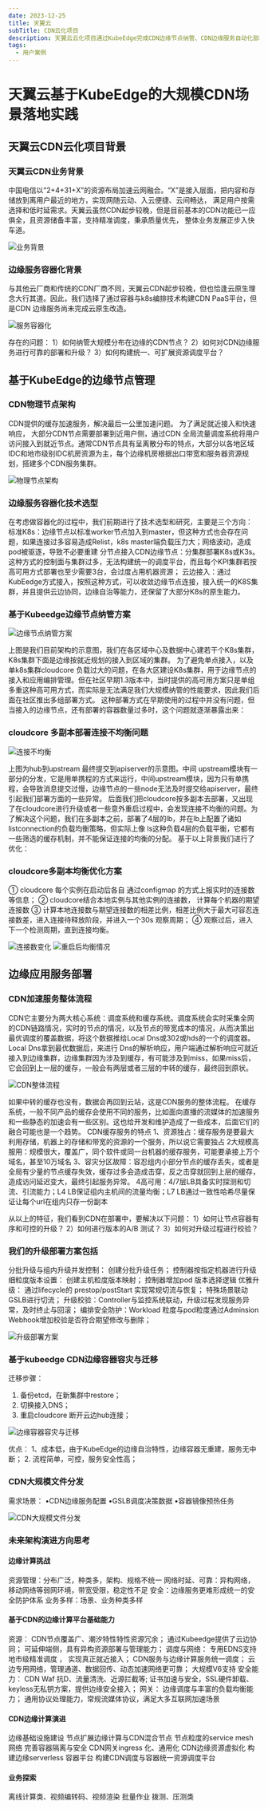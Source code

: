 ```yaml
---
date: 2023-12-25
title: 天翼云
subTitle: CDN云化项目
description: 天翼云云化项目通过KubeEdge完成CDN边缘节点纳管、CDN边缘服务自动化部署升级以及边缘服务灾备等实践活动
tags:
  - 用户案例
---
```


# 天翼云基于KubeEdge的大规模CDN场景落地实践
## 天翼云CDN云化项目背景
### 天翼云CDN业务背景
中国电信以“2+4+31+X”的资源布局加速云网融合。“X”是接入层面，把内容和存储放到离用户最近的地方，实现网随云动、入云便捷、云间畅达，
满足用户按需选择和低时延需求。天翼云虽然CDN起步较晚，但是目前基本的CDN功能已一应俱全，且资源储备丰富，支持精准调度，秉承质量优先，
整体业务发展正步入快车道。

![业务背景](/img/casestudies/ctyun/backgroud.png)

### 边缘服务容器化背景
与其他云厂商和传统的CDN厂商不同，天翼云CDN起步较晚，但也恰逢云原生理念大行其道。因此，我们选择了通过容器与k8s编排技术构建CDN PaaS平台，但是CDN 边缘服务尚未完成云原生改造。

![服务容器化](/img/casestudies/ctyun/serviceContainer.png)

存在的问题：
1）如何纳管大规模分布在边缘的CDN节点？
2）如何对CDN边缘服务进行可靠的部署和升级？
3）如何构建统一、可扩展资源调度平台？

## 基于KubeEdge的边缘节点管理
### CDN物理节点架构

CDN提供的缓存加速服务，解决最后一公里加速问题。 为了满足就近接入和快速响应， 大部分CDN节点需要部署到近用户侧，通过CDN 全局流量调度系统将用户访问接入到就近节点。通常CDN节点具有呈离散分布的特点，大部分以各地区域IDC和地市级别IDC机房资源为主，每个边缘机房根据出口带宽和服务器资源规划，搭建多个CDN服务集群。

![物理节点架构](/img/casestudies/ctyun/nodeArchitecture.png)

### 边缘服务容器化技术选型
在考虑做容器化的过程中，我们前期进行了技术选型和研究，主要是三个方向：
标准K8s：边缘节点以标准worker节点加入到master，但这种方式也会存在问题，如果连接过多容易造成Relist，k8s master端负载压力大；网络波动，造成pod被驱逐，导致不必要重建
分节点接入CDN边缘节点：分集群部署K8s或K3s。这种方式的控制面与集群过多，无法构建统一的调度平台，而且每个KPI集群若按高可用方式部署也至少需要3台，会过度占用机器资源；
云边接入：通过KubEedge方式接入，按照这种方式，可以收敛边缘节点连接，接入统一的K8S集群，并且提供云边协同，边缘自治等能力，还保留了大部分K8s的原生能力。

### 基于Kubeedge边缘节点纳管方案

![边缘节点纳管方案](/img/casestudies/ctyun/managementPlan.png)

上图是我们目前架构的示意图，我们在各区域中心及数据中心建若干个K8s集群，K8s集群下面是边缘按就近规划的接入到区域的集群。
为了避免单点接入，以及单k8s集群cloudcore 负载过大的问题，在各大区建设K8s集群，用于边缘节点的接入和应用编排管理。但在社区早期1.3版本中，当时提供的高可用方案只是单组多重这种高可用方式，而实际是无法满足我们大规模纳管的性能要求，因此我们后面在社区推出多组部署方式。
这种部署方式在早期使用的过程中并没有问题，但当接入的边缘节点，还有部署的容器数量过多时，这个问题就逐渐暴露出来：

### cloudcore 多副本部署连接不均衡问题

![连接不均衡](/img/casestudies/ctyun/unbalancedConnection.png)

上图为hub到upstream 最终提交到apiserver的示意图。中间 upstream模块有一部分的分发，它是用单携程的方式来运行，中间upstream模块，因为只有单携程，会导致消息提交过慢，边缘节点的一些node无法及时提交给apiserver，最终引起我们部署方面的一些异常。
后面我们把cloudcore按多副本去部署，又出现了在cloudcore进行升级或者一些意外重启过程中，会发现连接不均衡的问题。为了解决这个问题，我们在多副本之前，部署了4层的lb，并在lb上配置了诸如listconnection的负载均衡策略，但实际上像 ls这种负载4层的负载平衡，它都有一些筛选的缓存机制，并不能保证连接的均衡的分配。
基于以上背景我们进行了优化：

### cloudcore多副本均衡优化方案
① cloudcore 每个实例在启动后各自 通过configmap 的方式上报实时的连接数等信息；
② cloudcore结合本地实例与其他实例的连接数， 计算每个机器的期望连接数
③ 计算本地连接数与期望连接数的相差比例，相差比例大于最大可容忍连接数差，进入连接待释放阶段，并进入一个30s 观察周期；
④ 观察过后，进入下一个检测周期，直到连接均衡。

![连接数变化](/img/casestudies/ctyun/connectionChanges.png)
![重启后均衡情况](/img/casestudies/ctyun/equilibriumSituation.png)

## 边缘应用服务部署
### CDN加速服务整体流程
CDN它主要分为两大核心系统：调度系统和缓存系统。调度系统会实时采集全网的CDN链路情况，实时的节点的情况，以及节点的带宽成本的情况，从而决策出最优调度的覆盖数据，将这个数据推给Local Dns或302或hds的一个的调度器。
Local Dns拿到最优数据后，来进行 Dns的解析响应，用户端通过解析响应可就近接入到边缘集群，边缘集群因为涉及到缓存，有可能涉及到miss，如果miss后，它会回到上一层的缓存，一般会有两层或者三层的中转的缓存，最终回到原状。

![CDN整体流程](/img/casestudies/ctyun/overallProcess.png)

如果中转的缓存也没有，数据会再回到云站，这是CDN服务的整体流程。
在缓存系统，一般不同产品的缓存会使用不同的服务，比如面向直播的流媒体的加速服务和一些静态的加速会有一些区别。这也给开发和维护造成了一些成本，后面它们的融合可能也是一个趋势。
CDN缓存服务的特点
1、资源独占：缓存服务是要最大利用存储，机器上的存储和带宽的资源的一个服务，所以说它需要独占
2大规模高服用：规模很大，覆盖广，同个软件或同一台机器的缓存服务，可能要承接上万个域名，甚至10万域名
3、容灾分区故障：容忍组内小部分节点的缓存丢失，或者是全局有少量的节点缓存失效，缓存过多会造成击穿，反之击穿就回到上层的缓存，造成访问延迟变大，最终引起服务异常。
4高可用：4/7层LB具备实时探测和切流、引流能力；L4 LB保证组内主机间的流量均衡；L7 LB通过一致性哈希尽量保证让每个url在组内只存一份副本

从以上的特征，我们看到CDN在部署中，要解决以下问题：
1）如何让节点容器有序和可控的升级？
2）如何进行版本的A/B 测试？
3）如何对升级过程进行校验？

### 我们的升级部署方案包括
分批升级与组内升级并发控制：
创建分批升级任务；
控制器按指定机器进行升级
细粒度版本设置：
创建主机粒度版本映射；
控制器增加pod 版本选择逻辑
优雅升级：
通过lifecycle的 prestop/postStart 实现常规切流与恢复；
特殊场景联动GSLB进行切流；
升级校验：Controller与监控系统联动，升级过程发现服务异常，及时终止与回滚；
编排安全防护：Workload 粒度与pod粒度通过Adminsion Webhook增加校验是否符合期望修改与删除；

![升级部署方案](/img/casestudies/ctyun/upgradePlan.png)

### 基于kubeedge CDN边缘容器容灾与迁移
迁移步骤：
1.  备份etcd，在新集群中restore；
2.  切换接入DNS；
3.  重启cloudcore 断开云边hub连接；

![边缘容器容灾与迁移](/img/casestudies/ctyun/recoveryMigration.png)

优点：
1、成本低，由于KubeEdge的边缘自治特性，边缘容器无重建，服务无中断；
2.  流程简单，可控，服务安全性高；

### CDN大规模文件分发
需求场景：
•CDN边缘服务配置
•GSLB调度决策数据
•容器镜像预热任务

![CDN大规模文件分发](/img/casestudies/ctyun/fileDistribution.png)

### 未来架构演进方向思考

#### 边缘计算挑战
资源管理：分布广泛，种类多，架构、规格不统一
网络时延、可靠：异构网络，移动网络等弱网环境，带宽受限，稳定性不足
安全：边缘服务更难形成统一的安全防护体系
业务多样：场景、业务种类多样
#### 基于CDN的边缘计算平台基础能力
资源：
CDN节点覆盖广、潮汐特性特性资源冗余；
通过Kubeedge提供了云边协同；
可延伸端侧，具有异构资源部署与管理能力；
调度与网络：
专用EDNS支持地市级精准调度 ， 实现真正就近接入；
CDN服务与边缘计算服务统一调度；
云边专用网络，管理通道、数据回传、动态加速网络更可靠；
大规模V6支持
安全能力：
CDN Waf 抗D、流量清洗、近源拦截等;
证书加速与安全，SSL硬件卸载、keyless无私钥方案，提供边缘安全接入；
网关：
边缘调度与丰富的负载均衡能力；
通用协议处理能力，常规流媒体协议，满足大多互联网加速场景
#### CDN边缘计算演进
边缘基础设施建设
节点扩展边缘计算与CDN混合节点
节点粒度的service mesh网络
完善容器隔离与安全
CDN网关ingress 化、通用化
CDN边缘资源虚拟化
构建边缘serverless 容器平台
构建CDN调度与容器统一资源调度平台
#### 业务探索
离线计算类、视频编转码、视频渲染
批量作业
拨测、压测类
